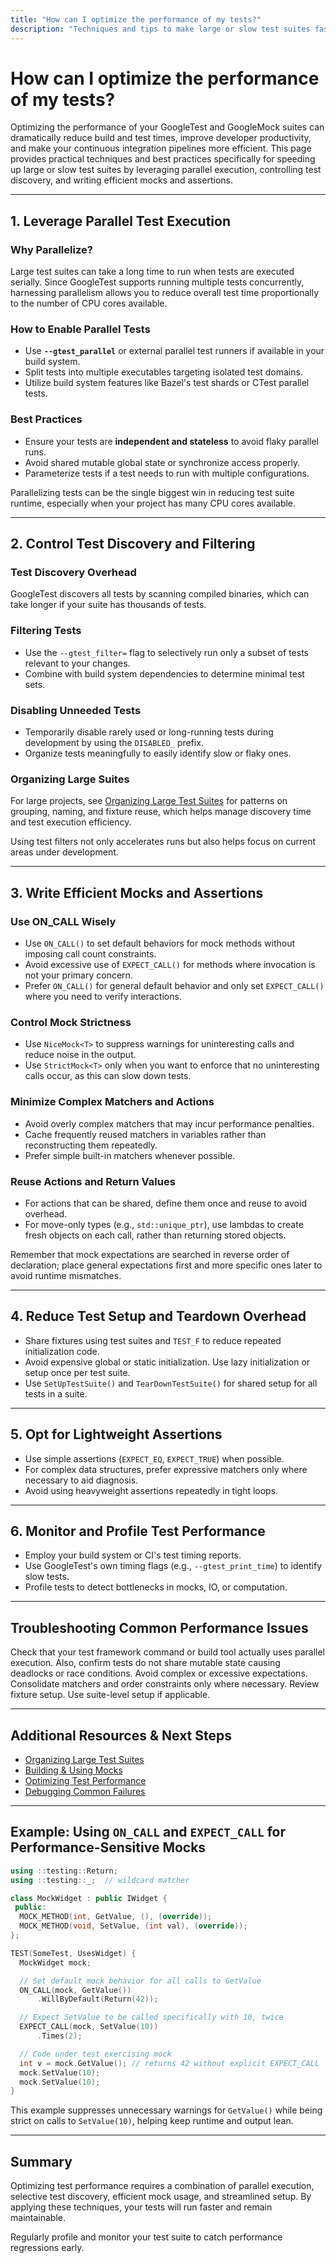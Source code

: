 ```yaml
---
title: "How can I optimize the performance of my tests?"
description: "Techniques and tips to make large or slow test suites faster, including leveraging parallel test execution, controlling test discovery, and best practices for writing efficient mocks and assertions."
---
```


# How can I optimize the performance of my tests?

Optimizing the performance of your GoogleTest and GoogleMock suites can dramatically reduce build and test times, improve developer productivity, and make your continuous integration pipelines more efficient. This page provides practical techniques and best practices specifically for speeding up large or slow test suites by leveraging parallel execution, controlling test discovery, and writing efficient mocks and assertions.

---

## 1. Leverage Parallel Test Execution

### Why Parallelize?
Large test suites can take a long time to run when tests are executed serially. Since GoogleTest supports running multiple tests concurrently, harnessing parallelism allows you to reduce overall test time proportionally to the number of CPU cores available.

### How to Enable Parallel Tests
- Use **`--gtest_parallel`** or external parallel test runners if available in your build system.
- Split tests into multiple executables targeting isolated test domains.
- Utilize build system features like Bazel's test shards or CTest parallel tests.

### Best Practices
- Ensure your tests are **independent and stateless** to avoid flaky parallel runs.
- Avoid shared mutable global state or synchronize access properly.
- Parameterize tests if a test needs to run with multiple configurations.

<Tip>
Parallelizing tests can be the single biggest win in reducing test suite runtime, especially when your project has many CPU cores available.
</Tip>

---

## 2. Control Test Discovery and Filtering

### Test Discovery Overhead
GoogleTest discovers all tests by scanning compiled binaries, which can take longer if your suite has thousands of tests.

### Filtering Tests
- Use the `--gtest_filter=` flag to selectively run only a subset of tests relevant to your changes.
- Combine with build system dependencies to determine minimal test sets.

### Disabling Unneeded Tests
- Temporarily disable rarely used or long-running tests during development by using the `DISABLED_` prefix.
- Organize tests meaningfully to easily identify slow or flaky ones.

### Organizing Large Suites
For large projects, see [Organizing Large Test Suites](/guides/writing-tests/organizing-test-suites) for patterns on grouping, naming, and fixture reuse, which helps manage discovery time and test execution efficiency.

<Note>
Using test filters not only accelerates runs but also helps focus on current areas under development.
</Note>

---

## 3. Write Efficient Mocks and Assertions

### Use ON_CALL Wisely
- Use `ON_CALL()` to set default behaviors for mock methods without imposing call count constraints.
- Avoid excessive use of `EXPECT_CALL()` for methods where invocation is not your primary concern.
- Prefer `ON_CALL()` for general default behavior and only set `EXPECT_CALL()` where you need to verify interactions.

### Control Mock Strictness
- Use `NiceMock<T>` to suppress warnings for uninteresting calls and reduce noise in the output.
- Use `StrictMock<T>` only when you want to enforce that no uninteresting calls occur, as this can slow down tests.

### Minimize Complex Matchers and Actions
- Avoid overly complex matchers that may incur performance penalties.
- Cache frequently reused matchers in variables rather than reconstructing them repeatedly.
- Prefer simple built-in matchers whenever possible.

### Reuse Actions and Return Values
- For actions that can be shared, define them once and reuse to avoid overhead.
- For move-only types (e.g., `std::unique_ptr`), use lambdas to create fresh objects on each call, rather than returning stored objects.

<Tip>
Remember that mock expectations are searched in reverse order of declaration; place general expectations first and more specific ones later to avoid runtime mismatches.
</Tip>

---

## 4. Reduce Test Setup and Teardown Overhead

- Share fixtures using test suites and `TEST_F` to reduce repeated initialization code.
- Avoid expensive global or static initialization. Use lazy initialization or setup once per test suite.
- Use `SetUpTestSuite()` and `TearDownTestSuite()` for shared setup for all tests in a suite.

---

## 5. Opt for Lightweight Assertions

- Use simple assertions (`EXPECT_EQ`, `EXPECT_TRUE`) when possible.
- For complex data structures, prefer expressive matchers only where necessary to aid diagnosis.
- Avoid using heavyweight assertions repeatedly in tight loops.

---

## 6. Monitor and Profile Test Performance

- Employ your build system or CI's test timing reports.
- Use GoogleTest's own timing flags (e.g., `--gtest_print_time`) to identify slow tests.
- Profile tests to detect bottlenecks in mocks, IO, or computation.

---

## Troubleshooting Common Performance Issues

<AccordionGroup title="Common Test Performance Pitfalls">
<Accordion title="Tests Not Running in Parallel">
Check that your test framework command or build tool actually uses parallel execution. Also, confirm tests do not share mutable state causing deadlocks or race conditions.
</Accordion>
<Accordion title="Slow Mock Expectations">
Avoid complex or excessive expectations. Consolidate matchers and order constraints only where necessary.
</Accordion>
<Accordion title="Expensive Test Setup or Teardown">
Review fixture setup. Use suite-level setup if applicable.
</Accordion>
</AccordionGroup>

---

## Additional Resources & Next Steps
- [Organizing Large Test Suites](/guides/writing-tests/organizing-test-suites)
- [Building & Using Mocks](/guides/mocking-advanced-usage/building-mocks)
- [Optimizing Test Performance](/guides/real-world-patterns/optimizing-test-performance)
- [Debugging Common Failures](/guides/real-world-patterns/debugging-common-failures)


---

## Example: Using `ON_CALL` and `EXPECT_CALL` for Performance-Sensitive Mocks

```cpp
using ::testing::Return;
using ::testing::_;  // wildcard matcher

class MockWidget : public IWidget {
 public:
  MOCK_METHOD(int, GetValue, (), (override));
  MOCK_METHOD(void, SetValue, (int val), (override));
};

TEST(SomeTest, UsesWidget) {
  MockWidget mock;

  // Set default mock behavior for all calls to GetValue
  ON_CALL(mock, GetValue())
      .WillByDefault(Return(42));

  // Expect SetValue to be called specifically with 10, twice
  EXPECT_CALL(mock, SetValue(10))
      .Times(2);

  // Code under test exercising mock
  int v = mock.GetValue(); // returns 42 without explicit EXPECT_CALL
  mock.SetValue(10);
  mock.SetValue(10);
}
```

This example suppresses unnecessary warnings for `GetValue()` while being strict on calls to `SetValue(10)`, helping keep runtime and output lean.

---

## Summary
Optimizing test performance requires a combination of parallel execution, selective test discovery, efficient mock usage, and streamlined setup. By applying these techniques, your tests will run faster and remain maintainable.

<Tip>
Regularly profile and monitor your test suite to catch performance regressions early.
</Tip>
